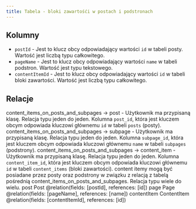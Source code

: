 ```yaml
---
title: Tabela - bloki zawartośći w postach i podstronach
---
```


## Kolumny

- `postId` - Jest to klucz obcy odpowiadający wartości `id` w tabeli posty. Wartość jest liczbą typu całkowitego.
- `pageName` - Jest to klucz obcy odpowiadający wartości `name` w tabeli podstron. Wartość jest typu tekstowego.
- `contentItemId` - Jest to klucz obcy odpowiadający wartości `id` w tabeli bloki zawartości. Wartość jest liczbą typu całkowitego.

## Relacje

content_items_on_posts_and_subpages -> post - Użytkownik ma przypisaną klasę. Relacja typu jeden do jeden. Kolumna `post_id`, która jest kluczem obcym odpowiada kluczowi głównemu `id` w tabeli `posts` (posty).
content_items_on_posts_and_subpages -> subpage - Użytkownik ma przypisaną klasę. Relacja typu jeden do jeden. Kolumna `subpage_id`, która jest kluczem obcym odpowiada kluczowi głównemu `name` w tabeli `subpages` (podstrony).
content_items_on_posts_and_subpages -> content_item - Użytkownik ma przypisaną klasę. Relacja typu jeden do jeden. Kolumna `content_item_id`, która jest kluczem obcym odpowiada kluczowi głównemu `id` w tabeli `content_items` (bloki zawartości).
content itemy mogą być posiadane przez posty oraz podstrony w związku z relacją z tabelą pośrednią content_items_on_posts_and_subpages. Relacja typu wiele do wielu.
post Post @relation(fields: [postId], references: [id])
page Page @relation(fields: [pageName], references: [name])
contentItem ContentItem @relation(fields: [contentItemId], references: [id])
